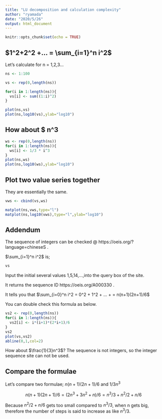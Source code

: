 ```yaml
---
title: "LU decomposition and calculation complexity"
author: "ryamada"
date: "2020/5/26"
output: html_document
---
```


```r
knitr::opts_chunk$set(echo = TRUE)
```

## $1^2+2^2 +... = \sum_{i=1}^n i^2$

Let's calculate for n = 1,2,3...

```r
ns <- 1:100

vs <- rep(0,length(ns))

for(i in 1:length(ns)){
  vs[i] <- sum((1:i)^2)
}

plot(ns,vs)
plot(ns,log10(vs),ylab="log10")
```

## How about $\frac{1}{3} n^3

```r
ws <- rep(0,length(ns))
for(i in 1:length(ns)){
  ws[i] <- 1/3 * i^3
}
plot(ns,ws)
plot(ns,log10(ws),ylab="log10")
```

## Plot two value series together

They are essentially the same.

```r
vws <- cbind(vs,ws)

matplot(ns,vws,type="l")
matplot(ns,log10(vws),type="l",ylab="log10")
```

## Addendum

The sequence of integers can be checked @ https://oeis.org/?language=chineseS .

$\sum_{i=1}^n i^2$ is;
```r
vs
```

Input the initial several values 1,5,14,...,into the query box of the site.

It returns the sequence ID https://oeis.org/A000330 .

It tells you that $\sum_{i=0}^n i^2 = 0^2 + 1^2 + ... + = n(n+1)(2n+1)/6$

You can double check this formula as below.

```r
vs2 <- rep(0,length(ns)) 
for(i in 1:length(ns)){
  vs2[i] <- i*(i+1)*(2*i+1)/6
}
vs2
plot(vs,vs2)
abline(0,1,col=2)
```

How about $\frac{1}{3}n^3$? The sequence is not integers, so the integer sequence site can not be used.

## Compare the formulae

Let's compare two formulae; $n(n+1)(2n+1)/6$ and $1/3 n^3$

$$
n(n+1)(2n+1)/6 = (2n^3 + 3n^2 + n)/6 = n^3/3 + n^2/2 + n/6
$$

Because $n^2/2 + n/6$ gets too small compared to $n^3/3$, when n gets big, therefore the number of steps is said to increase as like $n^3/3$.


